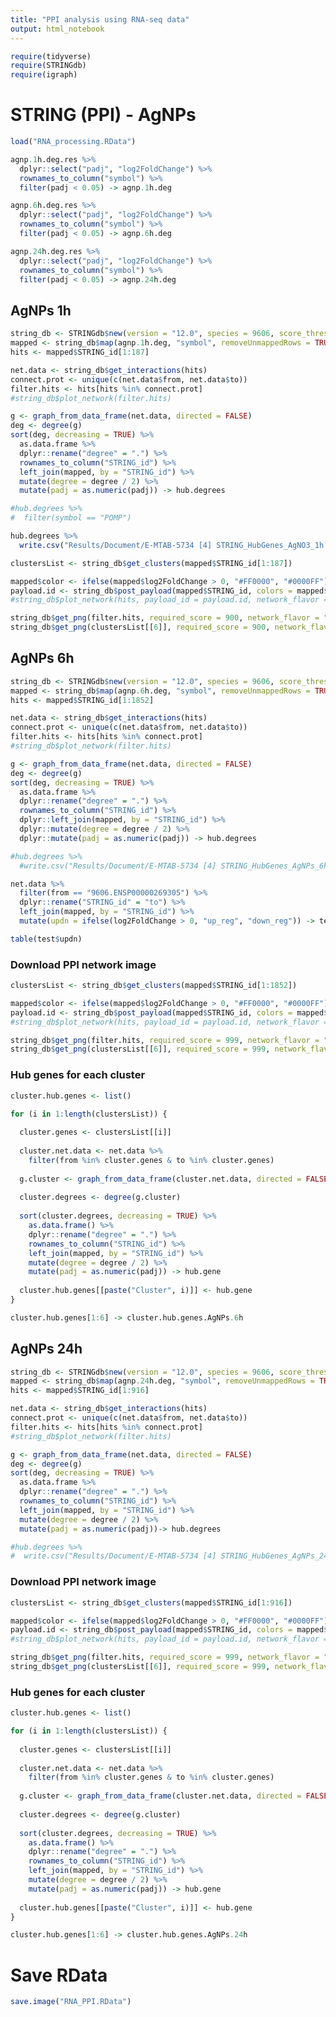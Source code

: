 ---
title: "PPI analysis using RNA-seq data"
output: html_notebook
---

```{r}
require(tidyverse)
require(STRINGdb)
require(igraph)
```


# STRING (PPI) - AgNPs

```{r}
load("RNA_processing.RData")

agnp.1h.deg.res %>% 
  dplyr::select("padj", "log2FoldChange") %>% 
  rownames_to_column("symbol") %>% 
  filter(padj < 0.05) -> agnp.1h.deg

agnp.6h.deg.res %>% 
  dplyr::select("padj", "log2FoldChange") %>% 
  rownames_to_column("symbol") %>% 
  filter(padj < 0.05) -> agnp.6h.deg

agnp.24h.deg.res %>% 
  dplyr::select("padj", "log2FoldChange") %>% 
  rownames_to_column("symbol") %>% 
  filter(padj < 0.05) -> agnp.24h.deg
```


## AgNPs 1h

```{r fig.height = 24, fig.width = 40}
string_db <- STRINGdb$new(version = "12.0", species = 9606, score_threshold = 900, network_type = "full", link_data = "combined_only", input_directory = "")
mapped <- string_db$map(agnp.1h.deg, "symbol", removeUnmappedRows = TRUE)
hits <- mapped$STRING_id[1:187]

net.data <- string_db$get_interactions(hits)
connect.prot <- unique(c(net.data$from, net.data$to))
filter.hits <- hits[hits %in% connect.prot]
#string_db$plot_network(filter.hits)

g <- graph_from_data_frame(net.data, directed = FALSE)
deg <- degree(g)
sort(deg, decreasing = TRUE) %>% 
  as.data.frame %>% 
  dplyr::rename("degree" = ".") %>% 
  rownames_to_column("STRING_id") %>% 
  left_join(mapped, by = "STRING_id") %>% 
  mutate(degree = degree / 2) %>% 
  mutate(padj = as.numeric(padj)) -> hub.degrees

#hub.degrees %>% 
#  filter(symbol == "POMP")

hub.degrees %>% 
  write.csv("Results/Document/E-MTAB-5734 [4] STRING_HubGenes_AgNO3_1h.csv")
```

```{r}
clustersList <- string_db$get_clusters(mapped$STRING_id[1:187])

mapped$color <- ifelse(mapped$log2FoldChange > 0, "#FF0000", "#0000FF")
payload.id <- string_db$post_payload(mapped$STRING_id, colors = mapped$color)
#string_db$plot_network(hits, payload_id = payload.id, network_flavor = "confidence")

string_db$get_png(filter.hits, required_score = 900, network_flavor = "confidence", payload_id = payload.id, file = "Results/Figure/STRING/AgNO3_1h_900_187.png")
string_db$get_png(clustersList[[6]], required_score = 900, network_flavor = "confidence", payload_id = payload.id, file = "Results/Figure/STRING/AgNO3_1h_900_187_c6.png")
```


## AgNPs 6h

```{r fig.height = 24, fig.width = 40}
string_db <- STRINGdb$new(version = "12.0", species = 9606, score_threshold = 999, network_type = "full", link_data = "combined_only", input_directory = "")
mapped <- string_db$map(agnp.6h.deg, "symbol", removeUnmappedRows = TRUE)
hits <- mapped$STRING_id[1:1852]

net.data <- string_db$get_interactions(hits)
connect.prot <- unique(c(net.data$from, net.data$to))
filter.hits <- hits[hits %in% connect.prot]
#string_db$plot_network(filter.hits)

g <- graph_from_data_frame(net.data, directed = FALSE)
deg <- degree(g)
sort(deg, decreasing = TRUE) %>% 
  as.data.frame %>% 
  dplyr::rename("degree" = ".") %>% 
  rownames_to_column("STRING_id") %>% 
  dplyr::left_join(mapped, by = "STRING_id") %>% 
  dplyr::mutate(degree = degree / 2) %>% 
  dplyr::mutate(padj = as.numeric(padj)) -> hub.degrees

#hub.degrees %>% 
  #write.csv("Results/Document/E-MTAB-5734 [4] STRING_HubGenes_AgNPs_6h_999.csv")
```

```{r}
net.data %>% 
  filter(from == "9606.ENSP00000269305") %>% 
  dplyr::rename("STRING_id" = "to") %>% 
  left_join(mapped, by = "STRING_id") %>% 
  mutate(updn = ifelse(log2FoldChange > 0, "up_reg", "down_reg")) -> test

table(test$updn)
```


### Download PPI network image

```{r}
clustersList <- string_db$get_clusters(mapped$STRING_id[1:1852])

mapped$color <- ifelse(mapped$log2FoldChange > 0, "#FF0000", "#0000FF")
payload.id <- string_db$post_payload(mapped$STRING_id, colors = mapped$color)
#string_db$plot_network(hits, payload_id = payload.id, network_flavor = "confidence")

string_db$get_png(filter.hits, required_score = 999, network_flavor = "confidence", payload_id = payload.id, file = "Results/Figure/STRING/AgNPs/AgNPs_6h_999_1852.png")
string_db$get_png(clustersList[[6]], required_score = 999, network_flavor = "confidence", payload_id = payload.id, file = "Results/Figure/STRING/AgNPs/AgNPs_6h_999_1852_c6.png")
```

### Hub genes for each cluster

```{r}
cluster.hub.genes <- list()

for (i in 1:length(clustersList)) {
  
  cluster.genes <- clustersList[[i]]
  
  cluster.net.data <- net.data %>%
    filter(from %in% cluster.genes & to %in% cluster.genes)
  
  g.cluster <- graph_from_data_frame(cluster.net.data, directed = FALSE)
  
  cluster.degrees <- degree(g.cluster)
  
  sort(cluster.degrees, decreasing = TRUE) %>%
    as.data.frame() %>%
    dplyr::rename("degree" = ".") %>%
    rownames_to_column("STRING_id") %>%
    left_join(mapped, by = "STRING_id") %>%
    mutate(degree = degree / 2) %>% 
    mutate(padj = as.numeric(padj)) -> hub.gene
  
  cluster.hub.genes[[paste("Cluster", i)]] <- hub.gene
}

cluster.hub.genes[1:6] -> cluster.hub.genes.AgNPs.6h
```


## AgNPs 24h

```{r fig.height = 24, fig.width = 40}
string_db <- STRINGdb$new(version = "12.0", species = 9606, score_threshold = 999, network_type = "full", link_data = "combined_only", input_directory = "")
mapped <- string_db$map(agnp.24h.deg, "symbol", removeUnmappedRows = TRUE)
hits <- mapped$STRING_id[1:916]

net.data <- string_db$get_interactions(hits)
connect.prot <- unique(c(net.data$from, net.data$to))
filter.hits <- hits[hits %in% connect.prot]
#string_db$plot_network(filter.hits)

g <- graph_from_data_frame(net.data, directed = FALSE)
deg <- degree(g)
sort(deg, decreasing = TRUE) %>% 
  as.data.frame %>% 
  dplyr::rename("degree" = ".") %>% 
  rownames_to_column("STRING_id") %>% 
  left_join(mapped, by = "STRING_id") %>% 
  mutate(degree = degree / 2) %>% 
  mutate(padj = as.numeric(padj))-> hub.degrees

#hub.degrees %>% 
#  write.csv("Results/Document/E-MTAB-5734 [4] STRING_HubGenes_AgNPs_24h_999.csv")
```

### Download PPI network image

```{r}
clustersList <- string_db$get_clusters(mapped$STRING_id[1:916])

mapped$color <- ifelse(mapped$log2FoldChange > 0, "#FF0000", "#0000FF")
payload.id <- string_db$post_payload(mapped$STRING_id, colors = mapped$color)
#string_db$plot_network(hits, payload_id = payload.id, network_flavor = "confidence")

string_db$get_png(filter.hits, required_score = 999, network_flavor = "confidence", payload_id = payload.id, file = "Results/Figure/STRING/AgNPs/AgNPs_24h_999_916.png")
string_db$get_png(clustersList[[6]], required_score = 999, network_flavor = "confidence", payload_id = payload.id, file = "Results/Figure/STRING/AgNPs/AgNPs_24h_999_916_c6.png")
```

### Hub genes for each cluster

```{r}
cluster.hub.genes <- list()

for (i in 1:length(clustersList)) {
  
  cluster.genes <- clustersList[[i]]
  
  cluster.net.data <- net.data %>%
    filter(from %in% cluster.genes & to %in% cluster.genes)
  
  g.cluster <- graph_from_data_frame(cluster.net.data, directed = FALSE)
  
  cluster.degrees <- degree(g.cluster)
  
  sort(cluster.degrees, decreasing = TRUE) %>%
    as.data.frame() %>%
    dplyr::rename("degree" = ".") %>%
    rownames_to_column("STRING_id") %>%
    left_join(mapped, by = "STRING_id") %>%
    mutate(degree = degree / 2) %>% 
    mutate(padj = as.numeric(padj)) -> hub.gene
  
  cluster.hub.genes[[paste("Cluster", i)]] <- hub.gene
}

cluster.hub.genes[1:6] -> cluster.hub.genes.AgNPs.24h
```

# Save RData

```{r}
save.image("RNA_PPI.RData")
```

